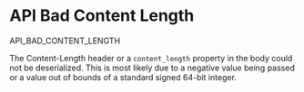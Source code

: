 # API Bad Content Length

<Summary>API_BAD_CONTENT_LENGTH</Summary>

The Content-Length header or a `content_length` property in the body could not be deserialized. This is most likely due to a negative value being passed or a value out of bounds of a standard signed 64-bit integer.
